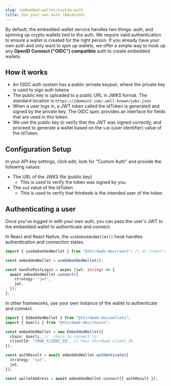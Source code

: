 ```yaml
---
slug: /embedded-wallet/custom-auth
title: Use your own auth (Advanced)
---
```



By default, the embedded wallet service handles two things: auth, and spinning up crypto wallets tied to the auth. We require
valid authentication to ensure a wallet is created for the right person.
If you already have your own auth and only want to spin up wallets, we offer a simple way to hook up any **OpenID Connect ("OIDC") compatible** auth to create embedded wallets.

## How it works

- An OIDC auth system has a public-private keypair, where the private key is used to sign auth tokens
- The public key is uploaded to a public URL in JWKS format. The standard location is `https://{domain}.com/.well-known/jwks.json`
- When a user logs in, a JWT token called the idToken is generated and signed by the private key. The OIDC spec provides an interface for fields that are used in this token.
- We use the public key to verify that the JWT was signed correctly, and proceed to generate a wallet based on the `sub` (user identifier) value of the idToken.

## Configuration Setup

In your API key settings, click edit, look for "Custom Auth" and provide the following values:

- The URL of the JWKS file (public key)
  - This is used to verify the token was signed by you.
- The `aud` value of the idToken
  - This is used to verify that thirdweb is the intended user of the token

## Authenticating a user

Once you've logged in with your own auth, you can pass the user's JWT to the embedded wallet to authenticate and connect.

<Tabs>
<TabItem value="react" label="React & React Native">

In React and React Native, the `useEmbeddedWallet()` hook handles authentication and connection states.

```typescript
import { useEmbeddedWallet } from "@thirdweb-dev/react"; // or /react-native

const embeddedWallet = useEmbeddedWallet();

const handlePostLogin = async (jwt: string) => {
  await embeddedWallet.connect({
    strategy: "jwt",
    jwt,
  });
};
```

</TabItem>

<TabItem value="typescript" label="Other Frameworks">

In other frameworks, use your own instance of the wallet to authenticate and connect.

```typescript
import { EmbeddedWallet } from "@thirdweb-dev/wallets";
import { Goerli } from "@thirdweb-dev/chains";

const embeddedWallet = new EmbeddedWallet({
  chain: Goerli, //  chain to connect to
  clientId: "YOUR_CLIENT_ID", // Your thirdweb client ID
});

const authResult = await embeddedWallet.authenticate({
  strategy: "jwt",
  jwt,
});

const walletAddress = await embeddedWallet.connect({ authResult });
```

</TabItem>
</Tabs>
